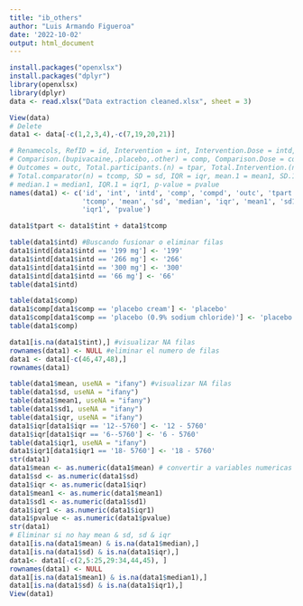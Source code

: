```yaml
---
title: "ib_others"
author: "Luis Armando Figueroa"
date: '2022-10-02'
output: html_document
---
```


```r
install.packages("openxlsx")
install.packages("dplyr")
library(openxlsx)
library(dplyr)
data <- read.xlsx("Data extraction cleaned.xlsx", sheet = 3)
```

```r
View(data)
# Delete 
data1 <- data[-c(1,2,3,4),-c(7,19,20,21)]

# Renamecols, RefID = id, Intervention = int, Intervention.Dose = intd, 
# Comparison.(bupivacaine,.placebo,.other) = comp, Comparison.Dose = cd, 
# Outcomes = outc, Total.participants.(n) = tpar, Total.Intervention.(n) = tiint, 
# Total.comparator(n) = tcomp, SD = sd, IQR = iqr, mean.1 = mean1, SD.1 = sd1, 
# median.1 = median1, IQR.1 = iqr1, p-value = pvalue
names(data1) <- c('id', 'int', 'intd', 'comp', 'compd', 'outc', 'tpart', 'tint', 
                  'tcomp', 'mean', 'sd', 'median', 'iqr', 'mean1', 'sd1', 'median1', 
                  'iqr1', 'pvalue')

data1$tpart <- data1$tint + data1$tcomp

table(data1$intd) #Buscando fusionar o eliminar filas
data1$intd[data1$intd == '199 mg'] <- '199'
data1$intd[data1$intd == '266 mg'] <- '266'
data1$intd[data1$intd == '300 mg'] <- '300'
data1$intd[data1$intd == '66 mg'] <- '66'
table(data1$intd)

table(data1$comp)
data1$comp[data1$comp == 'placebo cream'] <- 'placebo'
data1$comp[data1$comp == 'placebo (0.9% sodium chloride)'] <- 'placebo'
table(data1$comp)

data1[is.na(data1$tint),] #visualizar NA filas
rownames(data1) <- NULL #eliminar el numero de filas
data1 <- data1[-c(46,47,48),]
rownames(data1)

table(data1$mean, useNA = "ifany") #visualizar NA filas
table(data1$sd, useNA = "ifany")
table(data1$mean1, useNA = "ifany")
table(data1$sd1, useNA = "ifany")
table(data1$iqr, useNA = "ifany")
data1$iqr[data1$iqr == '12--5760'] <- '12 - 5760'
data1$iqr[data1$iqr == '6--5760'] <- '6 - 5760'
table(data1$iqr1, useNA = "ifany")
data1$iqr1[data1$iqr1 == '18- 5760'] <- '18 - 5760'
str(data1)
data1$mean <- as.numeric(data1$mean) # convertir a variables numericas
data1$sd <- as.numeric(data1$sd)
data1$iqr <- as.numeric(data1$iqr)
data1$mean1 <- as.numeric(data1$mean1) 
data1$sd1 <- as.numeric(data1$sd1)
data1$iqr1 <- as.numeric(data1$iqr1)
data1$pvalue <- as.numeric(data1$pvalue)
str(data1)
# Eliminar si no hay mean & sd, sd & iqr
data1[is.na(data1$mean) & is.na(data1$median),]
data1[is.na(data1$sd) & is.na(data1$iqr),]
data1<- data1[-c(2,5:25,29:34,44,45), ]
rownames(data1) <- NULL
data1[is.na(data1$mean1) & is.na(data1$median1),]
data1[is.na(data1$sd) & is.na(data1$iqr1),]
View(data1)

```
